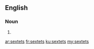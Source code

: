 ==English==

===Noun===
{{head|en|noun plural form}}

# {{plural of|sextet|lang=en}}

[[ar:sextets]]
[[fr:sextets]]
[[ku:sextets]]
[[my:sextets]]